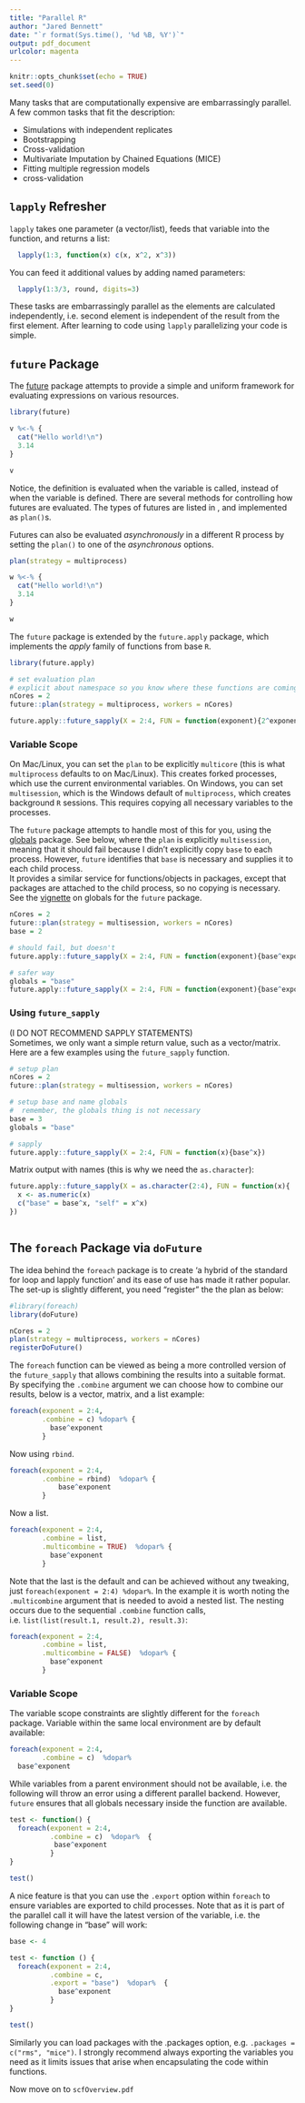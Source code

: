 ```yaml
---
title: "Parallel R"
author: "Jared Bennett"
date: "`r format(Sys.time(), '%d %B, %Y')`"
output: pdf_document
urlcolor: magenta
---
```


```r
knitr::opts_chunk$set(echo = TRUE)
set.seed(0)
```


Many tasks that are computationally expensive are embarrassingly parallel. A few 
common tasks that fit the description:

- Simulations with independent replicates
- Bootstrapping
- Cross-validation
- Multivariate Imputation by Chained Equations (MICE)
- Fitting multiple regression models
- cross-validation


## `lapply` Refresher

`lapply` takes one parameter (a vector/list), feeds that variable into the 
function, and returns a list:

```r
  lapply(1:3, function(x) c(x, x^2, x^3))
```

You can feed it additional values by adding named parameters:

```r
  lapply(1:3/3, round, digits=3)
```

These tasks are embarrassingly parallel as the elements are calculated independently, 
i.e. second element is independent of the result from the first element. After 
learning to code using `lapply` parallelizing your code is simple.

\newpage
## `future` Package

The [future](https://cran.r-project.org/web/packages/future/index.html) package 
attempts to provide a simple and uniform framework for evaluating expressions on 
various resources. 

```r
library(future)

v %<-% {
  cat("Hello world!\n")
  3.14
}

v
```

Notice, the definition is evaluated when the variable is called, instead of when 
the variable is defined. There are several methods for controlling how futures are 
evaluated. The types of futures are listed in \ref{table:res}, and implemented as `plan()`s.

\begin{table}
\centering
\caption{Future Resolution Strategies}
\begin{tabular}{ c c c } 
 \hline
 \textbf{Name} & \textbf{OS} & \textbf{Description} \\
 \textit{synchronous} & & \textit{non-parallel} \\
 sequential & all & sequentially in current  R process \\ 
 transparent & all & as sequential w/ early signaling and w/out local \\ 
 \textit{asynchronous} &  & \textit{parallel} \\
 multiprocess & all & multicore if possible, multisession otherwise \\
 multisession & all & background R sessions (current machine) \\
 multicore & not Windows/Rstudio & forked process \\
 cluster & all & external R session, current or local machines \\
 remote & all & remote R sessions \\
 \hline
\end{tabular}
\label{table:res}
\end{table}

Futures can also be evaluated *asynchronously* in a different R process by setting 
the `plan()` to one of the *asynchronous* options.
```r
plan(strategy = multiprocess)

w %<-% {
  cat("Hello world!\n")
  3.14
}

w
```

The `future` package is extended by the `future.apply` package, which implements 
the *apply* family of functions from base `R`.

```r
library(future.apply)

# set evaluation plan
# explicit about namespace so you know where these functions are coming from.
nCores = 2
future::plan(strategy = multiprocess, workers = nCores)

future.apply::future_sapply(X = 2:4, FUN = function(exponent){2^exponent})


```


### Variable Scope

On Mac/Linux, you can set the `plan` to be explicitly `multicore` (this is what 
`multiprocess` defaults to on Mac/Linux). This creates forked processes, which use 
the current environmental variables. On Windows, you can set `multisession`, which is 
the Windows default of `multiprocess`, which creates background `R` sessions. This 
requires copying all necessary variables to the processes.  

The `future` package attempts to handle most of this for you, using the [globals](https://cran.r-project.org/web/packages/globals/index.html) 
package. See below, where the `plan` is explicitly `multisession`, meaning that it 
should fail because I didn't explicitly copy `base` to each process. However, `future` 
identifies that `base` is necessary and supplies it to each child process.  
It provides a similar service for functions/objects in packages, except that packages 
are attached to the child process, so no copying is necessary. See the [vignette](https://cran.r-project.org/web/packages/future/vignettes/future-4-issues.html) 
on globals for the `future` package.

```r
nCores = 2
future::plan(strategy = multisession, workers = nCores)
base = 2

# should fail, but doesn't
future.apply::future_sapply(X = 2:4, FUN = function(exponent){base^exponent})

# safer way
globals = "base"
future.apply::future_sapply(X = 2:4, FUN = function(exponent){base^exponent})

```


### Using `future_sapply`
(I DO NOT RECOMMEND SAPPLY STATEMENTS)  
Sometimes, we only want a simple return value, such as a vector/matrix. Here are 
a few examples using the `future_sapply` function.

```r
# setup plan
nCores = 2
future::plan(strategy = multisession, workers = nCores)

# setup base and name globals
#  remember, the globals thing is not necessary
base = 3
globals = "base"

# sapply
future.apply::future_sapply(X = 2:4, FUN = function(x){base^x})
```

Matrix output with names (this is why we need the `as.character`):

```r

future.apply::future_sapply(X = as.character(2:4), FUN = function(x){
  x <- as.numeric(x)
  c("base" = base^x, "self" = x^x)
})



```


## The `foreach` Package via `doFuture`

The idea behind the `foreach` package is to create 'a hybrid of the standard for 
loop and lapply function' and its ease of use has made it rather popular. The set-up 
is slightly different, you need "register" the the plan as below:

```r
#library(foreach)
library(doFuture)

nCores = 2
plan(strategy = multiprocess, workers = nCores)
registerDoFuture()

```

The `foreach` function can be viewed as being a more controlled version of the 
`future_sapply` that allows combining the results into a suitable format. By specifying 
the `.combine` argument we can choose how to combine our results, below is a vector, 
matrix, and a list example:

```r
foreach(exponent = 2:4,
        .combine = c) %dopar% {
          base^exponent
        }
```

Now using `rbind`.

```r
foreach(exponent = 2:4, 
        .combine = rbind)  %dopar% { 
            base^exponent
        }
```


Now a list.

```r
foreach(exponent = 2:4, 
        .combine = list,
        .multicombine = TRUE)  %dopar% {
          base^exponent
        } 
```

Note that the last is the default and can be achieved without any tweaking, just 
`foreach(exponent = 2:4) %dopar%`. In the example it is worth noting the `.multicombine` 
argument that is needed to avoid a nested list. The nesting occurs due to the 
sequential `.combine` function calls, i.e. `list(list(result.1, result.2), result.3)`:

```r
foreach(exponent = 2:4, 
        .combine = list,
        .multicombine = FALSE)  %dopar% {
          base^exponent
        } 
```


### Variable Scope

The variable scope constraints are slightly different for the `foreach` package. 
Variable within the same local environment are by default available:

```r
foreach(exponent = 2:4, 
        .combine = c)  %dopar%  
  base^exponent
```

While variables from a parent environment should not be available, i.e. the 
following will throw an error using a different parallel backend. However, `future` 
ensures that all globals necessary inside the function are available.

```r
test <- function() {
  foreach(exponent = 2:4, 
          .combine = c)  %dopar%  {
           base^exponent 
          }
}

test()
```

A nice feature is that you can use the `.export` option within `foreach` to ensure 
variables are exported to child processes. Note that as it is part of the parallel 
call it will have the latest version of the variable, i.e. the following change 
in "base" will work:

```r
base <- 4

test <- function () {
  foreach(exponent = 2:4, 
          .combine = c,
          .export = "base")  %dopar%  {
            base^exponent
          }
}

test()
```

Similarly you can load packages with the .packages option, e.g. `.packages = c("rms", "mice")`. 
I strongly recommend always exporting the variables you need as it limits issues 
that arise when encapsulating the code within functions.

Now move on to `scfOverview.pdf`
